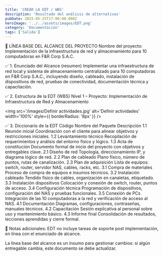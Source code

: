 ```yaml
---
title: 'CREAR LA EDT / WBS'
description: 'Resultado del análisis de alternativas'
pubDate: 2025-05-25T17:00:00.000Z
heroImage: '../../assets/images/EDT.png'
category: 'Documentación'
tags: ['Salida']
---
```


📌 LÍNEA BASE DEL ALCANCE DEL PROYECTO
Nombre del proyecto: Implementación de la infraestructura de red y almacenamiento para 10 computadoras en F&R Corp S.A.C.

✅ 1. Enunciado del Alcance (resumen)
Implementar una infraestructura de red local y sistema de almacenamiento centralizado para 10 computadoras en F&R Corp S.A.C., incluyendo diseño, cableado, instalación de dispositivos de red, pruebas de conectividad, documentación técnica y capacitación.

✅ 2. Estructura de la EDT (WBS)
Nivel 1 – Proyecto: Implementación de Infraestructura de Red y Almacenamiento

<img
	src='/images/Definir actividades.jpg'
	alt='Definir actividades'
	width='100%'
	style={{ borderRadius: '8px' }}
/>

✅ 3. Diccionario de la EDT
Código
Nombre del Paquete
Descripción
1.1
Reunión inicial
Coordinación con el cliente para alinear objetivos y restricciones iniciales.
1.2
Levantamiento técnico
Recopilación de requerimientos y análisis del entorno físico y lógico.
1.3
Acta de constitución
Documento formal de inicio del proyecto con objetivos y entregables clave.
2.1
Diseño de red
Topología, direccionamiento IP, y diagrama lógico de red.
2.2
Plan de cableado
Plano físico, número de puntos, rutas de canalización.
2.3
Plan de adquisición
Lista de equipos: switch, router, servidor NAS, cables, racks, etc.
3.1
Compra de materiales
Proceso de compra de equipos e insumos técnicos.
3.2
Instalación cableado
Tendido físico de cables, organización en canaletas, etiquetado.
3.3
Instalación dispositivos
Colocación y conexión de switch, router, puntos de acceso.
3.4
Configuración técnica
Programación de dispositivos, configuración del NAS y pruebas funcionales.
3.5
Conexión de PCs
Integración de las 10 computadoras a la red y verificación de acceso al NAS.
4.1
Documentación
Diagramas, configuraciones, contraseñas, manuales técnicos.
4.2
Capacitación
Sesión explicativa al personal sobre uso y mantenimiento básico.
4.3
Informe final
Consolidación de resultados, lecciones aprendidas y cierre formal.

🧩 Notas adicionales:
EDT no incluye tareas de soporte post implementación, en línea con el enunciado de alcance.

La línea base del alcance es un insumo para gestionar cambios: si algún entregable cambia, este documento se debe actualizar.
